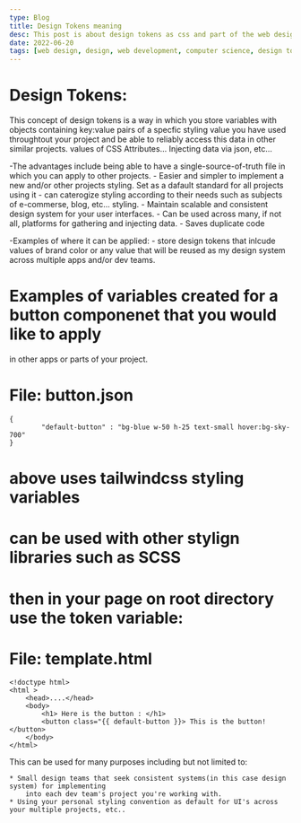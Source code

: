 ```yaml
---
type: Blog
title: Design Tokens meaning
desc: This post is about design tokens as css and part of the web design process.
date: 2022-06-20
tags: [web design, design, web development, computer science, design tokens, wisdom, personal thougths, personal, my universe, ]
---
```


# Design Tokens: 

This concept of design tokens is a way in which you store variables with objects containing key:value pairs of a specfic 
styling value you have used throughtout your project and be able to reliably access this data in other similar projects.
values of CSS Attributes...
Injecting data via json, etc...

-The advantages include being able to have a single-source-of-truth file in which you can apply to other projects.
    - Easier and simpler to implement a new and/or other projects styling. Set as a dafault standard for all projects using it
    - can caterogize styling according to their needs such as subjects of e-commerse, blog, etc... styling.
    - Maintain scalable and consistent design system for your user interfaces.
    - Can be used across many, if not all, platforms for gathering and injecting data.
    - Saves duplicate code

-Examples of where it can be applied:
    - store design tokens that inlcude values of brand color or any value that will be reused
        as my design system across multiple apps and/or dev teams.

# Examples of variables created for a button componenet that you would like to apply 
in other apps or parts of your project.
# File: button.json
    {
            "default-button" : "bg-blue w-50 h-25 text-small hover:bg-sky-700"
    }
# above uses tailwindcss styling variables
# can be used with other stylign libraries such as SCSS

# then in your page on root directory use the token variable:
# File: template.html
    <!doctype html>
    <html >
        <head>....</head>
        <body>
            <h1> Here is the button : </h1>
            <button class="{{ default-button }}> This is the button! </button>
        </body>
    </html>

This can be used for many purposes including but not limited to: 

    * Small design teams that seek consistent systems(in this case design system) for implementing 
        into each dev team's project you're working with.
    * Using your personal styling convention as default for UI's across your multiple projects, etc..